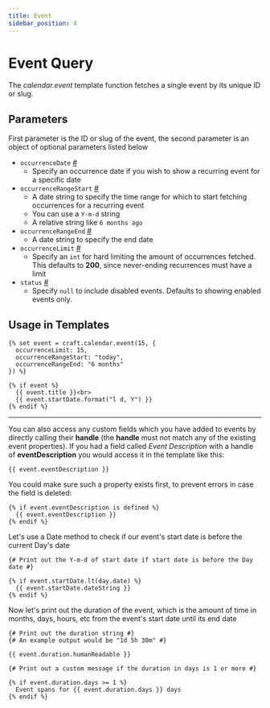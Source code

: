 ```yaml
---
title: Event
sidebar_position: 4
---
```


# Event Query

The _calendar.event_ template function fetches a single event by its unique ID or slug.

## Parameters

First parameter is the ID or slug of the event, the second parameter is an object of optional parameters listed below

- `occurrenceDate` <a href="#param-occurrence-date" id="param-occurrence-date" className="docs-anchor">#</a>
  - Specify an occurrence date if you wish to show a recurring event for a specific date
- `occurrenceRangeStart` <a href="#param-occurrence-range-start" id="param-occurrence-range-start" className="docs-anchor">#</a>
  - A date string to specify the time range for which to start fetching occurrences for a recurring event
  - You can use a `Y-m-d` string
  - A relative string like `6 months ago`
- `occurrenceRangeEnd` <a href="#param-occurrence-range-end" id="param-occurrence-range-end" className="docs-anchor">#</a>
  - A date string to specify the end date
- `occurrenceLimit` <a href="#param-occurrence-limit" id="param-occurrence-limit" className="docs-anchor">#</a>
  - Specify an `int` for hard limiting the amount of occurrences fetched. This defaults to **200**, since never-ending recurrences must have a limit
- `status` <a href="#param-status" id="param-status" className="docs-anchor">#</a>
  - Specify `null` to include disabled events. Defaults to showing enabled events only.

## Usage in Templates

```twig showLineNumbers
{% set event = craft.calendar.event(15, {
  occurrenceLimit: 15,
  occurrenceRangeStart: "today",
  occurrenceRangeEnd: "6 months"
}) %}

{% if event %}
  {{ event.title }}<br>
  {{ event.startDate.format("l d, Y") }}
{% endif %}
```

---

You can also access any custom fields which you have added to events by directly calling their **handle** (the **handle** must not match any of the existing event properties). If you had a field called _Event Description_ with a handle of **eventDescription** you would access it in the template like this:

```twig showLineNumbers
{{ event.eventDescription }}
```

You could make sure such a property exists first, to prevent errors in case the field is deleted:

```twig showLineNumbers
{% if event.eventDescription is defined %}
  {{ event.eventDescription }}
{% endif %}
```

Let's use a Date method to check if our event's start date is before the current Day's date

```twig showLineNumbers
{# Print out the Y-m-d of start date if start date is before the Day date #}

{% if event.startDate.lt(day.date) %}
  {{ event.startDate.dateString }}
{% endif %}
```

Now let's print out the duration of the event, which is the amount of time in months, days, hours, etc from the event's start date until its end date

```twig showLineNumbers
{# Print out the duration string #}
{# An example output would be "1d 5h 30m" #}

{{ event.duration.humanReadable }}

{# Print out a custom message if the duration in days is 1 or more #}

{% if event.duration.days >= 1 %}
  Event spans for {{ event.duration.days }} days
{% endif %}
```
